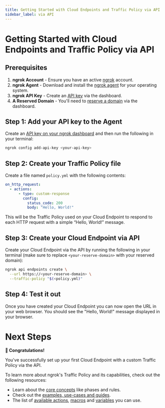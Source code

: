 ```yaml
---
title: Getting Started with Cloud Endpoints and Traffic Policy via API
sidebar_label: via API
---
```


# Getting Started with Cloud Endpoints and Traffic Policy via API

## Prerequisites

1. **ngrok Account** - Ensure you have an active [ngrok](https://dashboard.ngrok.com/) account.
2. **ngrok Agent** - Download and install the [ngrok agent](https://ngrok.com/download) for your operating system.
3. **ngrok API Key** - Create an [API key](https://dashboard.ngrok.com/api-keys) via the dashboard.
4. **A Reserved Domain** - You'll need to [reserve a domain](https://dashboard.ngrok.com/domains) via the dashboard.

## Step 1: Add your API key to the Agent

Create an [API key on your ngrok dashboard](https://dashboard.ngrok.com/api-keys) and then run the following in your terminal:

```bash
ngrok config add-api-key <your-api-key>
```

## Step 2: Create your Traffic Policy file

Create a file named `policy.yml` with the following contents:

```yaml
on_http_request:
  - actions:
      - type: custom-response
        config:
          status_code: 200
          body: "Hello, World!"
```

This will be the Traffic Policy used on your Cloud Endpoint to respond to each HTTP request with a simple “Hello, World!” message.

## Step 3: Create your Cloud Endpoint via API

Create your Cloud Endpoint via the API by running the following in your terminal (make sure to replace `<your-reserve-domain>` with your reserved domain):

```bash
ngrok api endpoints create \
  --url https://<your-reserve-domain> \
  --traffic-policy "$(<policy.yml)"
```

## Step 4: Test it out

Once you have created your Cloud Endpoint you can now open the URL
in your web browser. You should see the "Hello, World!" message displayed in your browser.

# Next Steps

**🎉 Congratulations!**

You've successfully set up your first Cloud Endpoint with a custom Traffic Policy via the API.

To learn more about ngrok's Traffic Policy and its capabilities, check out the following resources:

- Learn about the [core concepts](/traffic-policy/concepts/) like phases and rules.
- Check out the [examples, use-cases and guides](/traffic-policy/examples/a-b-tests/).
- The list of [available actions](/traffic-policy/actions/), [macros](/traffic-policy/macros/) and [variables](/traffic-policy/variables/) you can use.
